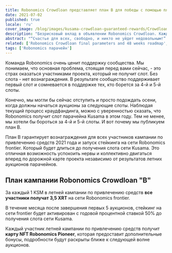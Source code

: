 ```yaml
---
title: Robonomics Crowdloan представляет план B для победы с помощью плана A
date: 2021-07-02
published: true
locale: 'ru'
cover_image: /blog/images/kusama-crowdloan-guaranteed-rewards/Crowdloan_plan_A_B_blog.jpg
description: "Безрисковый вклад в объявлении Robonomics Crowdloan. Каждый участник летней кампании по привлечению средств получит 3,5 XRT и карту NFT Robonomics Pioneer."
abstract: "“Счастье для всех, свободно, и никто не уйдет недовольным!” </br> Пикник на обочине, Аркадий и Борис Стругацкие"
related: ['Robonomics Crowdloan final parameters and 48 weeks roadmap', 'Letter from Robonomics co-founder']
tags: ['Robonomics парачейн']
---
```


Команда Robonomics очень ценит поддержку сообщества. Мы понимаем, что основная проблема, стоящая перед вами сейчас, - это страх оказаться участниками проекта, который не получит слот. Без слота - нет вознаграждения. В результате сообщество поддерживает первый слот и сомневается в поддержке тех, кто борется за 4-й и 5-й слоты.

Конечно, мы могли бы сейчас отступить и просто подождать осени, когда должны начаться аукционы за следующие слоты. Наблюдая текущий процесс краудфандинга, можно с уверенностью сказать, что Robonomics получит слот парачейна Kusama в этом году. Тем не менее, мы хотели бы бороться за 4-й и 5-й слоты. И вот почему мы публикуем план B.

План B гарантирует вознаграждения для всех участников кампании по привлечению средств 2021 года и запуск стейкинга на сети Robonomics frontier. Который будет длиться до получения слота сети Kusama. Это отличная возможность успокоить нервы и коллективно двигаться вперед по дорожной карте проекта независимо от результатов летних аукционов парачейнов.

## План кампании Robonomics Crowdloan "B"

<TextCard>

За каждый 1 KSM в летней кампании по привлечению средств **все участники получат 3,5 XRT** на сети Robonomics frontier.

</TextCard>

<TextCard>

В течение месяца после завершения первых 5 аукционов, стейкинг на сети frontier будет активирован с годовой процентной ставкой 50% до получения слота сети Kusama.

</TextCard>

<TextCard>

Каждый участник летней кампании по привлечению средств получит **карту NFT Robonomics Pioneer**, которая предоставит дополнительные бонусы, подробности будут раскрыты ближе к следующей волне аукционов. 

</TextCard>